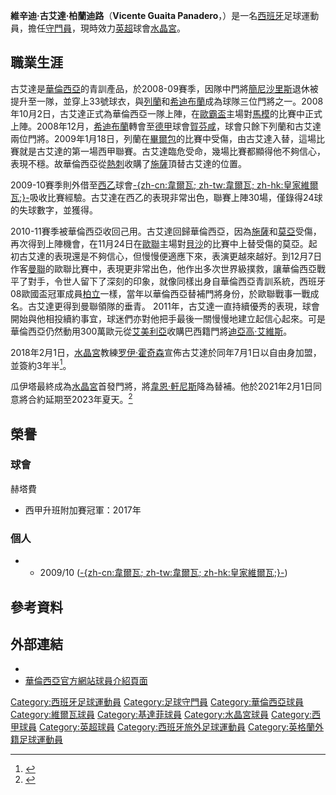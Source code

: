 {{noteta
|G1=laliga
|T=zh-hans:瓜伊塔;zh-hant:古埃塔;zh-hk:古艾達;zh-tw:瓜伊塔;zh-mo:古艾達;
|1=zh-hans:瓜伊塔;zh-hant:古埃塔;zh-hk:古艾達;zh-tw:瓜伊塔;zh-mo:古艾達;
|2=zh-hans:希尔德布兰; zh-hk:希迪布蘭;
|3=zh-hans:卡尼萨雷斯;zh-hk:簡尼沙里斯;zh-tw:卡尼薩雷斯;
}}
{{Spanish name|Guaita|Panadero}}
{{Football player infobox
| playername = 古艾達<br />''Guaita''
| fullname = Vicente Guaita Panadero
| image = Vicente Guaita.jpg
| height = {{height|m=1.9}}
| dateofbirth = {{birth date and age|1987|2|18}}
| cityofbirth = [[托伦特_(巴伦西亚省)|托倫特]]
| countryofbirth = {{ESP}}
| currentclub = [[水晶宮足球會|水晶宮]]
| clubnumber = 31
| position = [[守門員|守門員]]
| youthyears = 2002-2004
| youthclubs = [[華倫西亞足球會|華倫西亞]]
| years = 2006–2009<br />2008-2014<br />2009–2010<br />2014–2018<br />2018–
| clubs = [[華倫西亞馬斯泰拿隊|華倫西亞馬斯泰拿]]<br />[[華倫西亞足球會|華倫西亞]]<br />→[[韋爾瓦足球俱樂部|-{zh-cn:韋爾瓦; zh-tw:韋爾瓦; zh-hk:皇家維爾瓦;}-]]（外借）<br />[[基達菲足球會|基達菲]]<br />[[水晶宮足球會|水晶宮]]
| caps(goals) = 18 (0)<br />76 (0)<br />30 (0)<br />108 (0)<br />108 (0)
| nationalyears = 
| nationalteam = 
| nationalcaps(goals) = 
| pcupdate = 2021年12月12日
| ntupdate = 
}}
'''維辛迪·古艾達·柏蘭迪路'''（'''Vicente Guaita Panadero'''，{{bd|1987年|2月18日|catidx=Vicente Panadero, Guaita}}）是一名[[西班牙|西班牙]]足球運動員，擔任[[守門員|守門員]]，現時效力[[英超|英超]]球會[[水晶宮足球會|水晶宮]]。

== 職業生涯 ==
古艾達是[[華倫西亞足球會|華倫西亞]]的青訓產品，於2008-09賽季，因隊中門將[[圣地亚哥·卡尼萨雷斯|簡尼沙里斯]]退休被提升至一隊，並穿上33號球衣，與[[列蘭|列蘭]]和[[蒂莫·希尔德布兰|希迪布蘭]]成為球隊三位門將之一。2008年10月2日，古艾達正式為華倫西亞一隊上陣，在[[歐霸盃|歐霸盃]]主場對[[馬模|馬模]]的比賽中正式上陣。2008年12月，[[蒂莫·希尔德布兰|希迪布蘭]]轉會至[[德甲|德甲]]球會[[賀芬咸|賀芬咸]]，球會只餘下列蘭和古艾達兩位門將。2009年1月18日，列蘭在[[畢爾包|畢爾包]]的比賽中受傷，由古艾達入替，這場比賽就是古艾達的第一場西甲聯賽。古艾達臨危受命，幾場比賽都顯得他不夠信心，表現不穩。故華倫西亞從[[熱刺|熱刺]]收購了[[施薩·山齊士|施薩]]頂替古艾達的位置。

2009-10賽季則外借至[[西乙|西乙]]球會[[韋爾瓦足球俱樂部|-{zh-cn:韋爾瓦; zh-tw:韋爾瓦; zh-hk:皇家維爾瓦;}-]]吸收比賽經驗。古艾達在西乙的表現非常出色，聯賽上陣30場，僅錄得24球的失球數字，並獲得{{tsl|en|Ricardo Zamora Trophy||西乙森莫拉獎}}。

2010-11賽季被華倫西亞收回己用。古艾達回歸華倫西亞，因為[[施薩·山齊士|施薩]]和[[米基爾·安祖·莫亞|莫亞]]受傷，再次得到上陣機會，在11月24日在[[歐聯|歐聯]]主場對[[貝沙|貝沙]]的比賽中上替受傷的莫亞。起初古艾達的表現還是不夠信心，但慢慢便適應下來，表演更越來越好。到12月7日作客[[曼聯|曼聯]]的歐聯比賽中，表現更非常出色，他作出多次世界級撲救，讓華倫西亞戰平了對手，令世人留下了深刻的印象，就像同樣出身自華倫西亞青訓系統，西班牙08歐國盃冠軍成員[[柏立|柏立]]一樣，當年以華倫西亞替補門將身份，於歐聯戰事一戰成名。古艾達更得到曼聯領隊的垂青。
2011年，古艾達一直持續優秀的表現，球會開始與他相投續約事宜，球迷們亦對他把手最後一關慢慢地建立起信心起來。可是華倫西亞仍然動用300萬歐元從[[艾美利亞體育會|艾美利亞]]收購巴西籍門將[[迪亞高·艾維斯|迪亞高·艾維斯]]。

2018年2月1日，[[水晶宫足球俱乐部|水晶宮]]教練[[罗伊·霍奇森|罗伊·霍奇森]]宣佈古艾達於同年7月1日以自由身加盟，並簽約3年半<ref>{{cite news|url=https://www.theguardian.com/football/2018/feb/02/football-crystal-palace-getafe-vicente-guaita-goalkeeper|title=Crystal Palace to sign Getafe goalkeeper Vicente Guaita in July|first=Dominic|last=Fifield|newspaper=[[The_Guardian|The Guardian]]|location=London|date=2018-02-02|accessdate=2018-06-10|archive-date=2020-11-09|archive-url=https://web.archive.org/web/20201109034756/https://www.theguardian.com/football/2018/feb/02/football-crystal-palace-getafe-vicente-guaita-goalkeeper|dead-url=no}}</ref>。

瓜伊塔最終成為[[水晶宫足球俱乐部|水晶宮]]首發門將，將[[韋恩·軒尼斯|韋恩·軒尼斯]]降為替補。他於2021年2月1日同意將合約延期至2023年夏天。<ref>{{cite web|url=https://www.cpfc.co.uk/news/2021/february/vicente-guaita-earns-crystal-palace-contract-extension-to-june-2023/|title=Vicente Guaita earns contract extension|publisher=Crystal Palace F.C.|date=2021-02-01|access-date=2021-02-01|archive-date=2021-02-19|archive-url=https://web.archive.org/web/20210219111548/https://www.cpfc.co.uk/news/2021/february/vicente-guaita-earns-crystal-palace-contract-extension-to-june-2023/|dead-url=no}}</ref>

== 榮譽 ==
=== 球會 ===
;{{flagicon|ESP}} 赫塔費
* 西甲升班附加賽冠軍：2017年

===個人===
*{{tsl|en|Ricardo Zamora Trophy||西乙森莫拉獎}}
**2009/10 ([[韋爾瓦足球俱樂部|-{zh-cn:韋爾瓦; zh-tw:韋爾瓦; zh-hk:皇家維爾瓦;}-]])

== 參考資料 ==
{{Reflist}}

== 外部連結 ==
* {{Soccerway}}
* [https://web.archive.org/web/20110925024957/http://www.valenciacf.com/contenidos/ElEquipo/Jugadores/Valencia/Guaita.html?__locale=es 華倫西亞官方網站球員介紹頁面] {{es icon}}

{{水晶宮球員名單}}

{{DEFAULTSORT:Guaita ,Vicente Panadero}}
[[Category:西班牙足球運動員|Category:西班牙足球運動員]]
[[Category:足球守門員|Category:足球守門員]]
[[Category:華倫西亞球員|Category:華倫西亞球員]]
[[Category:維爾瓦球員|Category:維爾瓦球員]]
[[Category:基達菲球員|Category:基達菲球員]]
[[Category:水晶宮球員|Category:水晶宮球員]]
[[Category:西甲球員|Category:西甲球員]]
[[Category:英超球員|Category:英超球員]]
[[Category:西班牙旅外足球運動員|Category:西班牙旅外足球運動員]]
[[Category:英格蘭外籍足球運動員|Category:英格蘭外籍足球運動員]]